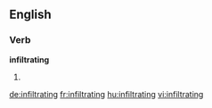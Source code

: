 ==English==

===Verb===
'''infiltrating'''

# {{present participle of|infiltrate}}

[[de:infiltrating]]
[[fr:infiltrating]]
[[hu:infiltrating]]
[[vi:infiltrating]]